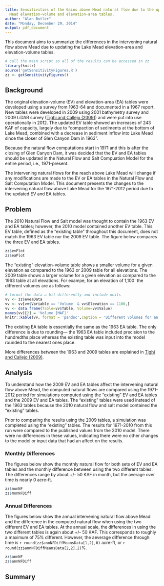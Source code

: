 ```yaml
---
title: Sensitivities of the Gains above Mead natural flow due to the updated Lake
  Mead elevation-volume and elevation-area tables.
author: "Alan Butler"
date: "Monday, December 29, 2014"
output: pdf_document
---
```


This document aims to summarize the differences in the intervening natural flow above Mead due to updating the Lake Mead elevation-area and elevation-volume tables.

```r
# call the main script so all of the results can be accessed in zz
library(knitr)
source('getSensitivityFigures.R')
zz <- getSensitivityFigures()
```

## Background
The original elevation-volume (EV) and elevation-area (EA) tables were developed using a survey from 1963-64 and documented in a 1967 report. New tables were developed in 2009 using 2001 bathymetry survey and 2009 LiDAR survey ([Tighi and Callejo (2009)](http://www.usbr.gov/lc/region/g4000/LM_AreaCapacityTables2009.pdf)) and were put into use operationally in 2012. The updated EV table showed an increases of 243 KAF of capacity, largely due to "compaction of sediments at the bottom of Lake Mead, combined with a decrease in sediment inflow into Lake Mead since the closer of Glen Canyon Dam in 1963". 

Because the natural flow computations start in 1971 and this is after the closing of Glen Canyon Dam, it was decided that the EV and EA tables should be updated in the Natural Flow and Salt Compuation Model for the entire period, i.e., 1971-present. 

The intervening natural flows for the reach above Lake Mead will change if any modifications are made to the EV or EA tables in the Natural Flow and Salt Computation Model. This document presents the changes to the intervening natural flow above Lake Mead for the 1971-2012 period due to the updated EV and EA tables.

## Problem
The 2010 Natural Flow and Salt model was thought to contain the 1963 EV and EA tables; however, the 2010 model contained another EV table. This EV table, defined as the "existing table" throughout this document, does not match the 1963 EV table nor the 2009 EV table. The figure below compares the three EV and EA tables.

```r
zz$evPlot
zz$eaPlot
```

The "existing" elevation-volume table shows a smaller volume for a given elevation as compared to the 1963 or 2009 table for all elevations. The 2009 table shows a larger volume for a given elevation as compared to the 1963 table at all elevations. For exampe, for an elevation of 1,100\' the different volumes are as follows:

```r
# format the data a bit differently and include units
vv <- zz$eveaData
vv <- vv[vv$Variable == 'Volume' & vv$Elevation == 1100,]
vv <- data.frame(Table=vv$Table, Volume=vv$Value)
names(vv)[2] = 'Volume [MAF]'
knitr::kable(vv, format = 'pandoc',caption = 'Different volumes for an elevation of 1,100\' based on the different EV tables.')
```

The existing EA table is essentially the same as the 1963 EA table. The only difference is due to rounding--- the 1963 EA table included precision to the hundredths place whereas the existing table was input into the model rounded to the nearest ones place.

More differences between the 1963 and 2009 tables are explained in [Tighi and Callejo (2009)](http://www.usbr.gov/lc/region/g4000/LM_AreaCapacityTables2009.pdf).

## Analysis
To understand how the 2009 EV and EA tables affect the intervening natural flow above Mead, the computed natural flows are compared using the 1971-2012 period for simulations computed using the "existing" EV and EA tables and the 2009 EV and EA tables. The "existing" tables were used instead of the 1963 tables because the 2010 natural flow and salt model contained the "existing" tables. 

Prior to comparing the results using the 2009 tables, a simulation was completed using the "existing" tables. The results for 1971-2010 from this run were compared to the published values from the 2010 model. There were no differences in these values, indicating there were no other changes to the model or input data that had an affect on the results.

### Monthly Differences

The figures below show the monthly natural flow for both sets of EV and EA tables and the monthly difference between using the two different tables. The differences range by about +/- 50 KAF in  month, but the average over time is nearly 0 acre-ft.

```r
zz$monNF
zz$monNFDiff
```

### Annual Differences

The figures below show the annual intervening natural flow above Mead and the difference in the computed natural flow when using the two different EV and EA tables. At the annual scale, the differences in using the two different tables is again about +/- 50 KAF. This corresponds to roughly a maximum of 75% different. However, the aeverage difference through time is `r round(zz$annNFDiffMeansData[1,2],0)` acre-ft, or `r round(zz$annNFDiffMeansData[2,2],2)`%.

```r
zz$annNF
zz$annNFDiff
```

## Summary


